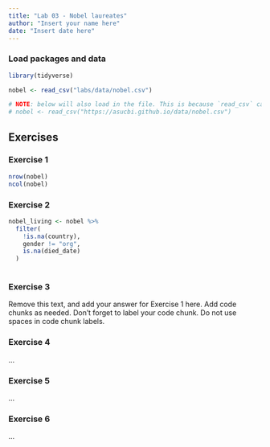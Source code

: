 ```yaml
---
title: "Lab 03 - Nobel laureates"
author: "Insert your name here"
date: "Insert date here"
---
```


### Load packages and data

```r
library(tidyverse) 
```

```r
nobel <- read_csv("labs/data/nobel.csv")

# NOTE: below will also load in the file. This is because `read_csv` can also pull files stored online. 
# nobel <- read_csv("https://asucbi.github.io/data/nobel.csv")
```

## Exercises

### Exercise 1

```r

nrow(nobel)
ncol(nobel)

```


### Exercise 2

```r

nobel_living <- nobel %>% 
  filter(
    !is.na(country),
    gender != "org",
    is.na(died_date)
  )
    
```


### Exercise 3

Remove this text, and add your answer for Exercise 1 here.
Add code chunks as needed.
Don't forget to label your code chunk.
Do not use spaces in code chunk labels.

### Exercise 4

...

### Exercise 5

...

### Exercise 6

...
